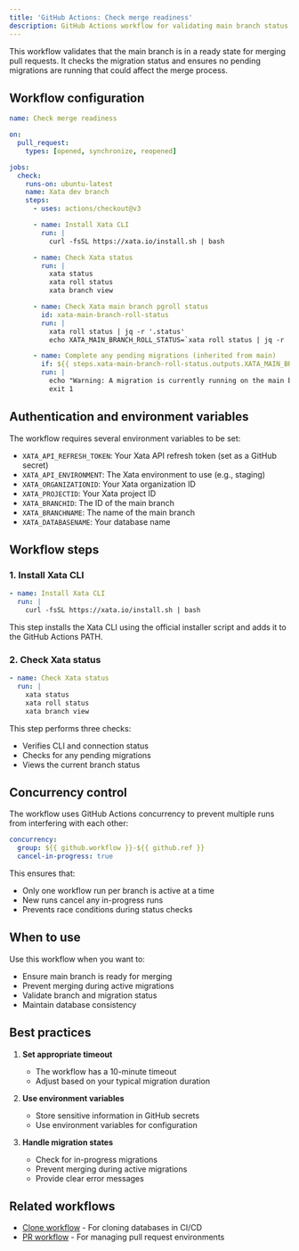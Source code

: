 ```yaml
---
title: 'GitHub Actions: Check merge readiness'
description: GitHub Actions workflow for validating main branch status and migration readiness
---
```


This workflow validates that the main branch is in a ready state for merging pull requests. It checks the migration status and ensures no pending migrations are running that could affect the merge process.

## Workflow configuration

```yaml
name: Check merge readiness

on:
  pull_request:
    types: [opened, synchronize, reopened]

jobs:
  check:
    runs-on: ubuntu-latest
    name: Xata dev branch
    steps:
      - uses: actions/checkout@v3

      - name: Install Xata CLI
        run: |
          curl -fsSL https://xata.io/install.sh | bash

      - name: Check Xata status
        run: |
          xata status
          xata roll status
          xata branch view

      - name: Check Xata main branch pgroll status
        id: xata-main-branch-roll-status
        run: |
          xata roll status | jq -r '.status'
          echo XATA_MAIN_BRANCH_ROLL_STATUS=`xata roll status | jq -r '.status'` >> $GITHUB_OUTPUT

      - name: Complete any pending migrations (inherited from main)
        if: ${{ steps.xata-main-branch-roll-status.outputs.XATA_MAIN_BRANCH_ROLL_STATUS == 'In progress' }}
        run: |
          echo "Warning: A migration is currently running on the main branch. Please wait for it to complete before merging this PR."
          exit 1
```

## Authentication and environment variables

The workflow requires several environment variables to be set:

- `XATA_API_REFRESH_TOKEN`: Your Xata API refresh token (set as a GitHub secret)
- `XATA_API_ENVIRONMENT`: The Xata environment to use (e.g., staging)
- `XATA_ORGANIZATIONID`: Your Xata organization ID
- `XATA_PROJECTID`: Your Xata project ID
- `XATA_BRANCHID`: The ID of the main branch
- `XATA_BRANCHNAME`: The name of the main branch
- `XATA_DATABASENAME`: Your database name

## Workflow steps

### 1. Install Xata CLI

```yaml
- name: Install Xata CLI
  run: |
    curl -fsSL https://xata.io/install.sh | bash
```

This step installs the Xata CLI using the official installer script and adds it to the GitHub Actions PATH.

### 2. Check Xata status

```yaml
- name: Check Xata status
  run: |
    xata status
    xata roll status
    xata branch view
```

This step performs three checks:
- Verifies CLI and connection status
- Checks for any pending migrations
- Views the current branch status

## Concurrency control

The workflow uses GitHub Actions concurrency to prevent multiple runs from interfering with each other:

```yaml
concurrency:
  group: ${{ github.workflow }}-${{ github.ref }}
  cancel-in-progress: true
```

This ensures that:
- Only one workflow run per branch is active at a time
- New runs cancel any in-progress runs
- Prevents race conditions during status checks

## When to use

Use this workflow when you want to:
- Ensure main branch is ready for merging
- Prevent merging during active migrations
- Validate branch and migration status
- Maintain database consistency

## Best practices

1. **Set appropriate timeout**
   - The workflow has a 10-minute timeout
   - Adjust based on your typical migration duration

2. **Use environment variables**
   - Store sensitive information in GitHub secrets
   - Use environment variables for configuration

3. **Handle migration states**
   - Check for in-progress migrations
   - Prevent merging during active migrations
   - Provide clear error messages

## Related workflows

- [Clone workflow](./clone.mdx) - For cloning databases in CI/CD
- [PR workflow](./pr.mdx) - For managing pull request environments 